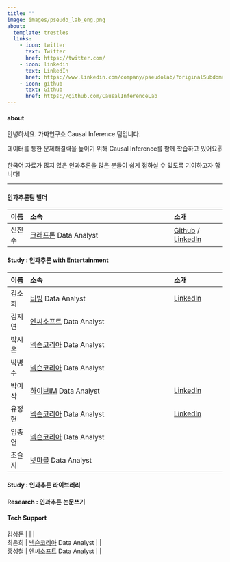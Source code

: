 ```yaml
---
title: ""
image: images/pseudo_lab_eng.png
about:
  template: trestles
  links:
    - icon: twitter
      text: Twitter
      href: https://twitter.com/
    - icon: linkedin
      text: LinkedIn
      href: https://www.linkedin.com/company/pseudolab/?originalSubdomain=kr
    - icon: github
      text: Github
      href: https://github.com/CausalInferenceLab
---
```


#### about

안녕하세요. 가짜연구소 Causal Inference 팀입니다.

데이터를 통한 문제해결력을 높이기 위해 Causal Inference를 함께 학습하고 있어요✌️ 

한국어 자료가 많지 않은 인과추론을 많은 분들이 쉽게 접하실 수 있도록 기여하고자 합니다!


---

#### 인과추론팀 빌더
| 이름   |                                     소속 |           소개|
|:-----  |:----------------------------------------|:--------------|
| 신진수 |  [크래프톤](https://www.krafton.com/) Data Analyst |  [Github](https://github.com/CausalInferenceLab) / [LinkedIn](https://www.linkedin.com/in/jinsoo-shin-436060162/) |

#### Study : 인과추론 with Entertainment

| 이름   |                                     소속 |           소개|
|:-----  |:----------------------------------------|:--------------|
| 김소희 |  [티빙](https://team.tving.com/) Data Analyst |  [LinkedIn](https://www.linkedin.com/in/sohee-kim-9460b6113/) |
| 김지연 |  [엔씨소프트](https://kr.ncsoft.com/kr/index.do) Data Analyst |  |
| 박시온 |  [넥슨코리아](https://company.nexon.com/kr/) Data Analyst |  |
| 박병수 |  [넥슨코리아](https://company.nexon.com/kr/) Data Analyst |  |
| 박이삭 |  [하이브IM](https://hybecorp.com/kor/main) Data Analyst | [LinkedIn](https://www.linkedin.com/in/%EC%9D%B4%EC%82%AD-%EB%B0%95-75a7a916a/) |
| 유정현 |  [넥슨코리아](https://company.nexon.com/kr/) Data Analyst | [LinkedIn](https://www.linkedin.com/in/jeonghyun-y-750a7b1b2/) |
| 임종언 |  [넥슨코리아](https://company.nexon.com/kr/) Data Analyst |  |
| 조슬지 |  [넷마블](https://www.krafton.com/) Data Analyst |  |


#### Study : 인과추론 라이브러리


#### Research : 인과추론 논문쓰기


#### Tech Support
| 김상돈 |   |  |
| 최은희 |  [넥슨코리아](https://company.nexon.com/kr/) Data Analyst |  |
| 홍성철 |  [엔씨소프트](https://kr.ncsoft.com/kr/index.do) Data Analyst |  |



